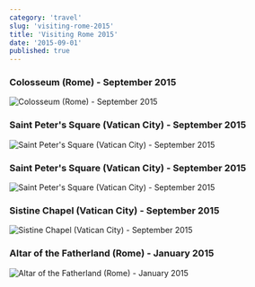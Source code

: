 ```yaml
---
category: 'travel'
slug: 'visiting-rome-2015'
title: 'Visiting Rome 2015'
date: '2015-09-01'
published: true
---
```


### Colosseum⁩ (⁨Rome⁩) - September 2015

![Colosseum⁩ (⁨Rome⁩) - September 2015](./images/colosseo.jpeg)

### Saint Peter's Square⁩ (Vatican City⁩) - September 2015

![Saint Peter's Square⁩ (Vatican City⁩) - September 2015](./images/peterTwo.jpeg)

### Saint Peter's Square⁩ (Vatican City⁩) - September 2015

![Saint Peter's Square⁩ (Vatican City⁩) - September 2015](./images/peterOne.jpeg)

### Sistine Chapel⁩ (Vatican City⁩) - September 2015

![Sistine Chapel⁩ (Vatican City⁩) - September 2015](./images/sistine.jpeg)

### Altar of the Fatherland (⁨Rome⁩) - January 2015⁩

![Altar of the Fatherland (⁨Rome⁩) - January 2015⁩](./images/altar-rome.jpeg)
